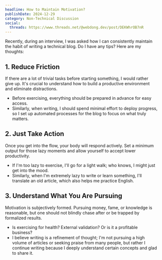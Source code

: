 ```yaml
---
headline: How to Maintain Motivation?
publishDate: 2024-12-29
category: Non-Technical Discussion
social:
  threads: https://www.threads.net/@webdong.dev/post/DEKWhrOB7nR
---
```


Recently, during an interview, I was asked how I can consistently maintain the habit of writing a technical blog. Do I have any tips? Here are my thoughts:

## 1. Reduce Friction

If there are a lot of trivial tasks before starting something, I would rather give up. It's crucial to understand how to build a productive environment and eliminate distractions.

- Before exercising, everything should be prepared in advance for easy access.
- Similarly, when writing, I should spend minimal effort to deploy progress, so I set up automated processes for the blog to focus on what truly matters.

## 2. Just Take Action

Once you get into the flow, your body will respond actively. Set a minimum output for those lazy moments and allow yourself to accept lower productivity.

- If I'm too lazy to exercise, I'll go for a light walk; who knows, I might just get into the mood.
- Similarly, when I'm extremely lazy to write or learn something, I'll translate an old article, which also helps me practice English.

## 3. Understand What You Are Pursuing

Motivation is subjectively formed. Pursuing money, fame, or knowledge is reasonable, but one should not blindly chase after or be trapped by formalized results.

- Is exercising for health? External validation? Or is it a profitable business?
- I believe writing is a refinement of thought; I'm not pursuing a high volume of articles or seeking praise from many people, but rather I continue writing because I deeply understand certain concepts and glad to share it.
